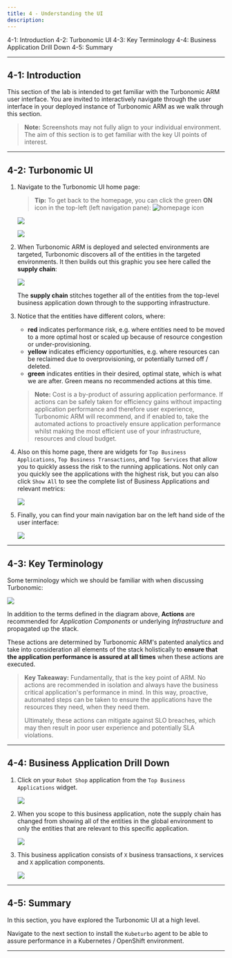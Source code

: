 ```yaml
---
title: 4 - Understanding the UI
description:
---
```


<AnchorLinks>
  <AnchorLink>4-1: Introduction</AnchorLink>
  <AnchorLink>4-2: Turbonomic UI</AnchorLink>
  <AnchorLink>4-3: Key Terminology</AnchorLink>
  <AnchorLink>4-4: Business Application Drill Down</AnchorLink>
  <AnchorLink>4-5: Summary</AnchorLink>
</AnchorLinks>

---

## 4-1: Introduction

This section of the lab is intended to get familiar with the Turbonomic ARM
user interface. You are invited to interactively navigate through the user
interface in your deployed instance of Turbonomic ARM as we walk through this
section.

> **Note:** Screenshots may not fully align to your individual environment.
> The aim of this section is to get familiar with the key UI points of
> interest.

---

## 4-2: Turbonomic UI

1. Navigate to the Turbonomic UI home page:

   > **Tip:** To get back to the homepage, you can click the green **ON** icon
   > in the top-left (left navigation pane):
   > ![homepage icon](images/homepage-icon.png)

   ![](images/turboUI-1.png)

   ![](images/turboUI-2.png)

1. When Turbonomic ARM is deployed and selected environments are targeted,
   Turbonomic discovers all of the entities in the targeted environments. It
   then builds out this graphic you see here called the **supply chain**:

   ![](images/turboUI-3.png)

   The **supply chain** stitches together all of the entities from the top-level
   business application down through to the supporting infrastructure.

1. Notice that the entities have different colors, where:

   - **red** indicates performance risk, e.g. where entities need to be moved to
     a more optimal host or scaled up because of resource congestion or
     under-provisioning.
   - **yellow** indicates efficiency opportunities, e.g. where resources can be
     reclaimed due to overprovisioning, or potentially turned off / deleted.
   - **green** indicates entities in their desired, optimal state, which is what
     we are after. Green means no recommended actions at this time.

   > **Note:** Cost is a by-product of assuring application performance. If
   > actions can be safely taken for efficiency gains without impacting
   > application performance and therefore user experience, Turbonomic ARM
   > will recommend, and if enabled to, take the automated actions to
   > proactively ensure application performance whilst making the most
   > efficient use of your infrastructure, resources and cloud budget.

1. Also on this home page, there are widgets for `Top Business Applications`,
   `Top Business Transactions`, and `Top Services` that allow you to quickly
   assess the risk to the running applications. Not only can you quickly see the
   applications with the highest risk, but you can also click `Show All` to see
   the complete list of Business Applications and relevant metrics:

   ![](images/turboUI-4.png)

1. Finally, you can find your main navigation bar on the left hand side of the
   user interface:

   ![](images/turboUI-5.png)

---

## 4-3: Key Terminology

Some terminology which we should be familiar with when discussing Turbonomic:

![](images/keyTerminology-1.png)

In addition to the terms defined in the diagram above, **Actions** are
recommended for _Application Components_ or underlying _Infrastructure_ and
propagated up the stack.

These actions are determined by Turbonomic ARM's patented analytics and take
into consideration all elements of the stack holistically to **ensure that the
application performance is assured at all times** when these actions are
executed.

> **Key Takeaway:** Fundamentally, that is the key point of ARM. No actions are
> recommended in isolation and always have the business critical application's
> performance in mind. In this way, proactive, automated steps can be taken
> to ensure the applications have the resources they need, when they need them.
>
> Ultimately, these actions can mitigate against SLO breaches, which may then
> result in poor user experience and potentially SLA violations.

---

## 4-4: Business Application Drill Down

1. Click on your `Robot Shop` application from the `Top Business Applications`
   widget.

   ![](images/turboUI-6.png)

1. When you scope to this business application, note the supply chain has
   changed from showing all of the entities in the global environment to only
   the entities that are relevant to this specific application.

   ![](images/turboUI-7.png)

1. This business application consists of `X` business transactions, `X` services
   and `X` application components.

   ![](images/turboUI-8.png)

---

## 4-5: Summary

In this section, you have explored the Turbonomic UI at a high level.

Navigate to the next section to install the `Kubeturbo` agent to be able to
assure performance in a Kubernetes / OpenShift environment.

---
